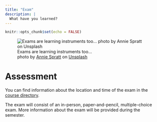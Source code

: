 ```yaml
---
title: "Exam"
description: |
  What have you learned?
---
```


```r
knitr::opts_chunk$set(echo = FALSE)
```

![Exams are learning instruments too... <br> <span>photo by <a href="https://unsplash.com/@anniespratt?utm_source=unsplash&amp;utm_medium=referral&amp;utm_content=creditCopyText">Annie Spratt</a> on <a href="https://unsplash.com/s/photos/test?utm_source=unsplash&amp;utm_medium=referral&amp;utm_content=creditCopyText">Unsplash</a></span>](photos/annie-spratt-JexAuNCfefs-unsplash.jpg)

# Assessment

You can find information about the location and time of the exam in the [course directory](https://vorlesungsverzeichnis.unibas.ch/de/home?id=280447). 

The exam will consist of an in-person, paper-and-pencil, multiple-choice exam. More information about the exam will be provided during the semester. 